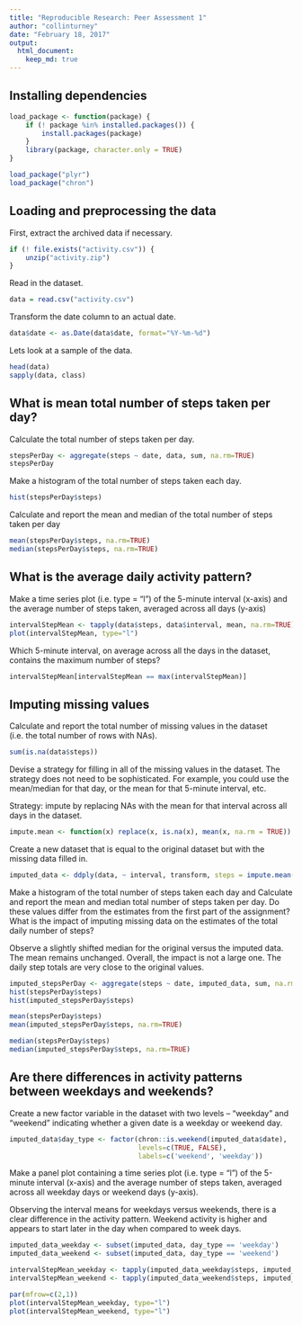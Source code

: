 ```yaml
---
title: "Reproducible Research: Peer Assessment 1"
author: "collinturney"
date: "February 18, 2017"
output:
  html_document:
    keep_md: true
---
```


## Installing dependencies

```r
load_package <- function(package) {
    if (! package %in% installed.packages()) {
        install.packages(package)
    }
    library(package, character.only = TRUE)
}

load_package("plyr")
load_package("chron")
```

## Loading and preprocessing the data

First, extract the archived data if necessary.

```r
if (! file.exists("activity.csv")) {
    unzip("activity.zip")
}
```

Read in the dataset.

```r
data = read.csv("activity.csv")
```

Transform the date column to an actual date.

```r
data$date <- as.Date(data$date, format="%Y-%m-%d")
```

Lets look at a sample of the data.

```r
head(data)
sapply(data, class)
```

## What is mean total number of steps taken per day?

Calculate the total number of steps taken per day.

```r
stepsPerDay <- aggregate(steps ~ date, data, sum, na.rm=TRUE)
stepsPerDay
```

Make a histogram of the total number of steps taken each day.

```r
hist(stepsPerDay$steps)
```

Calculate and report the mean and median of the total number of steps taken per day

```r
mean(stepsPerDay$steps, na.rm=TRUE)
median(stepsPerDay$steps, na.rm=TRUE)
```

## What is the average daily activity pattern?

Make a time series plot (i.e. type = "l") of the 5-minute interval (x-axis) and the average number of steps taken, averaged across all days (y-axis)

```r
intervalStepMean <- tapply(data$steps, data$interval, mean, na.rm=TRUE)
plot(intervalStepMean, type="l")
```

Which 5-minute interval, on average across all the days in the dataset, contains the maximum number of steps?

```r
intervalStepMean[intervalStepMean == max(intervalStepMean)]
```

## Imputing missing values

Calculate and report the total number of missing values in the dataset (i.e. the total number of rows with NAs).

```r
sum(is.na(data$steps))
```

Devise a strategy for filling in all of the missing values in the dataset. The strategy does not need to be sophisticated. For example, you could use the mean/median for that day, or the mean for that 5-minute interval, etc.

Strategy: impute by replacing NAs with the mean for that interval across all days in the dataset.

```r
impute.mean <- function(x) replace(x, is.na(x), mean(x, na.rm = TRUE))
```

Create a new dataset that is equal to the original dataset but with the missing data filled in.

```r
imputed_data <- ddply(data, ~ interval, transform, steps = impute.mean(steps))
```

Make a histogram of the total number of steps taken each day and Calculate and report the mean and median total number of steps taken per day. Do these values differ from the estimates from the first part of the assignment? What is the impact of imputing missing data on the estimates of the total daily number of steps?

Observe a slightly shifted median for the original versus the imputed data. The mean remains unchanged. Overall, the impact is not a large one. The daily step totals are very close to the original values.

```r
imputed_stepsPerDay <- aggregate(steps ~ date, imputed_data, sum, na.rm=TRUE)
hist(stepsPerDay$steps)
hist(imputed_stepsPerDay$steps)
```

```r
mean(stepsPerDay$steps)
mean(imputed_stepsPerDay$steps, na.rm=TRUE)

median(stepsPerDay$steps)
median(imputed_stepsPerDay$steps, na.rm=TRUE)
```

## Are there differences in activity patterns between weekdays and weekends?

Create a new factor variable in the dataset with two levels – “weekday” and “weekend” indicating whether a given date is a weekday or weekend day.

```r
imputed_data$day_type <- factor(chron::is.weekend(imputed_data$date), 
                                levels=c(TRUE, FALSE),
                                labels=c('weekend', 'weekday'))
```

Make a panel plot containing a time series plot (i.e. type = "l") of the 5-minute interval (x-axis) and the average number of steps taken, averaged across all weekday days or weekend days (y-axis).

Observing the interval means for weekdays versus weekends, there is a clear difference in the activity pattern. Weekend activity is higher and appears to start later in the day when compared to week days.

```r
imputed_data_weekday <- subset(imputed_data, day_type == 'weekday')
imputed_data_weekend <- subset(imputed_data, day_type == 'weekend')

intervalStepMean_weekday <- tapply(imputed_data_weekday$steps, imputed_data_weekday$interval, mean, na.rm=TRUE)
intervalStepMean_weekend <- tapply(imputed_data_weekend$steps, imputed_data_weekend$interval, mean, na.rm=TRUE)

par(mfrow=c(2,1))
plot(intervalStepMean_weekday, type="l")
plot(intervalStepMean_weekend, type="l")
```

